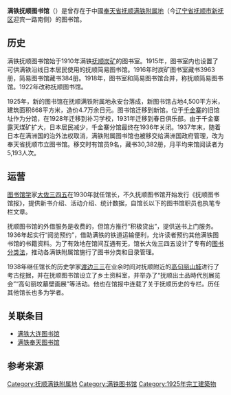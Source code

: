 {{NoteTA
| G1 = 單位
}}
{{Infobox library
|name=满铁抚顺图书馆
|native_name=満鉄撫順図書館
|native_name_lang=ja
|image=File:满铁抚顺图书馆.png
|image_size=260
|established=1910年
|location=[[抚顺满铁附属地|抚顺满铁附属地]]千金寨->永安台
|collection_size=约30,000册
|director=[[大佐三四五|大佐三四五]]<small>（1930年－1936年）</small>
}}
'''满铁抚顺图书馆'''（{{lang-ja|満鉄撫順図書館}}）是曾存在于中國[[奉天省|奉天省]][[抚顺满铁附属地|抚顺满铁附属地]]（今[[辽宁省|辽宁省]][[抚顺市|抚顺市]][[新抚区|新抚区]]迎宾一路南侧）的图书馆。

== 历史 ==
{{see also|抚顺满铁附属地}}
满铁抚顺图书馆始于1910年满铁[[抚顺煤矿|抚顺炭矿]]的图书室。1915年，图书室内也设置了可供满铁沿线日本居民使用的抚顺简易图书馆。1916年时炭矿图书室藏书3963册，简易图书馆藏书384册。1918年，图书室和简易图书馆合并，称抚顺简易图书馆。1922年改称抚顺图书馆。{{r|冷|page=258}}

1925年，新的图书馆在抚顺满铁附属地永安台落成，新图书馆占地4,500平方米，建筑面积668平方米，造价4.7万余日元。图书馆迁移到新馆。位于[[千金寨|千金寨]]的旧馆址作为分馆，在1928年迁移到补习学校，1931年迁移到春日俱乐部。由于千金寨露天煤矿扩大，日本居民减少，千金寨分馆最终在1936年关闭。1937年末，随着日本在满洲国的治外法权取消，满铁附属图书馆也被移交给满洲国政府管理，改为奉天省抚顺市立图书馆。{{r|山本|冷|page2=258}}移交时有馆员9名，藏书30,382册，月平均来馆阅读者为5,193人次。{{r|冈村|page=11}}

== 运营 ==
[[图书馆学|图书馆学]]家[[大佐三四五|大佐三四五]]在1930年就任馆长，不久抚顺图书馆开始发行《抚顺图书馆报》，提供新书介绍、活动介绍、统计数据，自馆长以下的图书馆职员也执笔专栏文章。{{r|山本}}

抚顺图书馆的外借服务是收费的，但馆方推行“积极贷出”，提供送书上门服务。1936年起实行“阅览预约”，借助满铁的铁道运输便利，允许读者预约其他满铁图书馆的书籍资料。为了有效地在馆间互通有无，馆长大佐三四五设计了专有的[[图书分类法|图书分类法]]，推动各满铁附属馆施行了图书分类和目录管理。{{r|山本}}

1938年继任馆长的历史学家[[渡边三三|渡边三三]]在业余时间对抚顺附近的[[高句丽山城|高句丽山城]]进行了考古挖掘，并在抚顺图书馆设立了乡土资料室，并举办了“抚顺出土品時代別展览会”“高句丽坟墓壁画展”等活动。他也在馆报中连载了关于抚顺历史的专栏。历任其他馆长也多为学者。{{r|山本|关|page2=4}}

== 关联条目 ==
* [[满铁大连图书馆|满铁大连图书馆]]
* [[满铁奉天图书馆|满铁奉天图书馆]]

== 参考来源 ==
{{reflist|refs=
<ref name=山本>{{Cite journal|script-title=ja:撫順圖書館報|journal=国立国会図書館月報|issue=606|date=2011-09|publisher=[[国立国会图书馆|国立国会图书馆]]|author=山本直樹|language=ja|url=https://dl.ndl.go.jp/view/download/digidepo_3192241_po_geppo1109.pdf?contentNo=1&alternativeNo=|access-date=2020-11-10|archive-date=2018-05-08|archive-url=https://web.archive.org/web/20180508152412/http://dl.ndl.go.jp/view/download/digidepo_3192241_po_geppo1109.pdf?contentNo=1&alternativeNo=|dead-url=no}}</ref>
<ref name=冷>{{Cite book|title=“满铁”图书馆研究|author=冷绣锦|publisher=[[辽宁人民出版社|辽宁人民出版社]]|date=2011-09-01|pages=338|isbn=9787205071639|url=https://books.google.co.jp/books?id=lKpcDwAAQBAJ&pg=PA184&lpg=PA184&dq=%E6%B2%88%E9%98%B3%E9%93%81%E8%B7%AF%E5%9B%BE%E4%B9%A6%E9%A6%86+%E6%BB%A1%E9%93%81%E5%9B%BE%E4%B9%A6%E9%A6%86&source=bl&ots=PzhYC_17na&sig=ACfU3U1oH51T4jFNy2eQc4gxdqoFcvlWQg&hl=en&sa=X&ved=2ahUKEwi3wM3ttMrjAhWQHaYKHYVICyAQ6AEwB3oECAkQAQ#v=onepage&q=%E6%B2%88%E9%98%B3%E9%93%81%E8%B7%AF%E5%9B%BE%E4%B9%A6%E9%A6%86%20%E6%BB%A1%E9%93%81%E5%9B%BE%E4%B9%A6%E9%A6%86&f=false}}</ref>
<ref name=冈村>{{Cite web|script-title=資料展示図録 「満洲」の図書館|author={{lj|冈村敬二|岡村敬二}}|publisher=京都ノートルダム女子大学|url=http://osumi-syooku.com/wp-content/uploads/data/202.pdf|date=2010-03|language=ja|access-date=2021-04-15|archive-date=2019-07-23|archive-url=https://web.archive.org/web/20190723061703/http://osumi-syooku.com/wp-content/uploads/data/202.pdf|dead-url=no}}</ref>
<ref name=关>{{cite|script-title=ja:東洋史家渡辺三三の業績とその生涯|author=岐阜県立関高等学校地域研究部|url=https://school.gifu-net.ed.jp/seki-hs/student/pdf/club/regional_studies_club_report01.pdf|language=ja|year=2018|accessdate=2021-11-16|archive-date=2021-11-15|archive-url=https://web.archive.org/web/20211115091620/https://school.gifu-net.ed.jp/seki-hs/student/pdf/club/regional_studies_club_report01.pdf|dead-url=no}}</ref>
}}
[[Category:抚顺满铁附属地|Category:抚顺满铁附属地]]
[[Category:满铁图书馆|Category:满铁图书馆]]
[[Category:1925年完工建築物|Category:1925年完工建築物]]